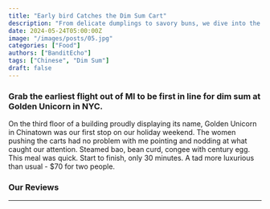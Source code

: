 ```yaml
---
title: "Early bird Catches the Dim Sum Cart"
description: "From delicate dumplings to savory buns, we dive into the dim sum menu from Golden Unicorn."
date: 2024-05-24T05:00:00Z
image: "/images/posts/05.jpg"
categories: ["Food"]
authors: ["BanditEcho"]
tags: ["Chinese", "Dim Sum"]
draft: false
---
```


### Grab the earliest flight out of MI to be first in line for dim sum at Golden Unicorn in NYC.

On the third floor of a building proudly displaying its name, Golden Unicorn in Chinatown was our first stop on our holiday weekend. The women pushing the carts had no problem with me pointing and nodding at what caught our attention. Steamed bao, bean curd, congee with century egg. This meal was quick. Start to finish, only 30 minutes. A tad more luxurious than usual - $70 for two people. 

<h3>Our Reviews</h3>
<hr/>

<Review 
    tagline="Juicy Genius: Where Every Bite is a Masterpiece!" 
    description="Whether you're a classic cheeseburger aficionado or crave adventurous creations, Juicy Genius delivers with gusto. It's got what plants crave."
    reviewer="BanditEcho" 
    score="7.0"
/>
<Review 
    tagline="Dumpster Diving Sounds More Appealing Than Another Meal Here." 
    description="Congratulations to the chef for turning our meal into an adventure to snooze-ville."
    reviewer="OtherName" 
    score="4.0"
/>